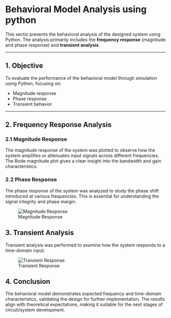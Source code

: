
# Behavioral Model Analysis using python

This sectio presents the behavioral analysis of the designed system using Python. The analysis primarily includes the **frequency response** (magnitude and phase response) and **transient analysis**.

---

## 1. Objective

To evaluate the performance of the behavioral model through simulation using Python, focusing on:

- Magnitude response
- Phase response
- Transient behavior

---

## 2. Frequency Response Analysis

### 2.1 Magnitude Response

The magnitude response of the system was plotted to observe how the system amplifies or attenuates input signals across different frequencies. The Bode magnitude plot gives a clear insight into the bandwidth and gain characteristics.

### 2.2 Phase Response

The phase response of the system was analyzed to study the phase shift introduced at various frequencies. This is essential for understanding the signal integrity and phase margin.

![Magnitude Response](images/frequency_response_1KHz_Q10.png)

## 3. Transient Analysis

Transient analysis was performed to examine how the system responds to a time-domain input.

![Transient Response](images/transient_response_1KHz_Q10)


## 4. Conclusion

The behavioral model demonstrates expected frequency and time-domain characteristics, validating the design for further implementation. The results align with theoretical expectations, making it suitable for the next stages of circuit/system development.

